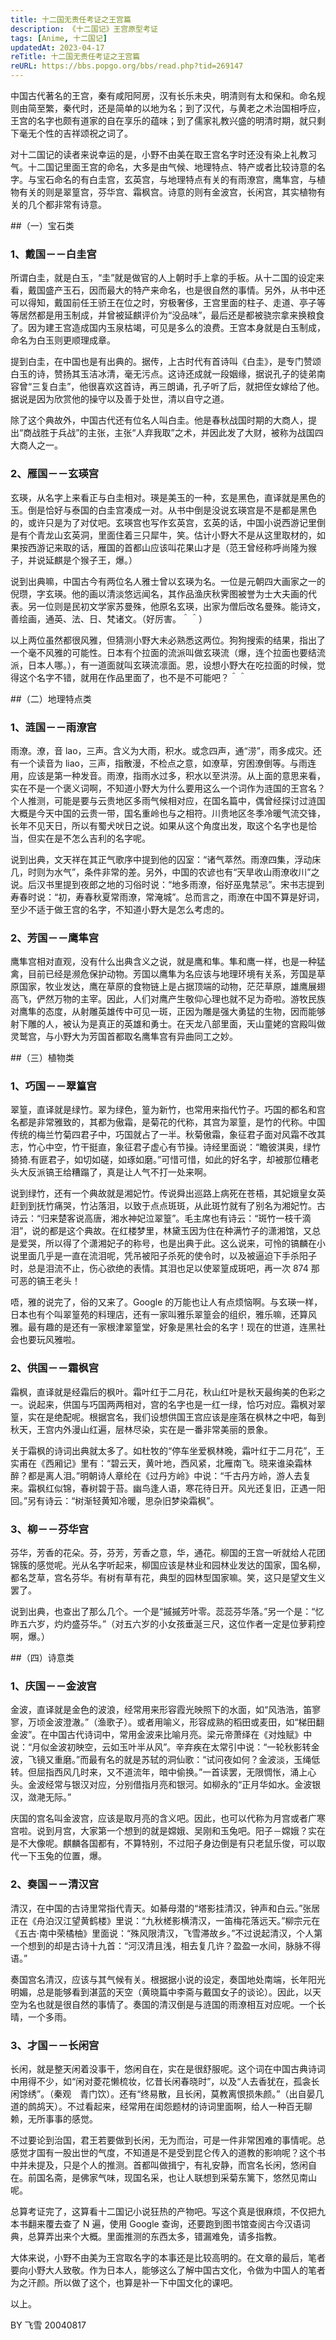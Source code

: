 ```yaml
---
title: 十二国无责任考证之王宫篇
description: 《十二国记》王宫原型考证
tags: [Anime, 十二国记]
updatedAt: 2023-04-17
reTitle: 十二国无责任考证之王宫篇
reURL: https://bbs.popgo.org/bbs/read.php?tid=269147
---
```


中国古代著名的王宫，秦有咸阳阿房，汉有长乐未央，明清则有太和保和。命名规则由简至繁，秦代时，还是简单的以地为名；到了汉代，与黄老之术治国相呼应，王宫的名字也颇有道家的自在享乐的蕴味；到了儒家礼教兴盛的明清时期，就只剩下毫无个性的吉祥颂祝之词了。

对十二国记的读者来说幸运的是，小野不由美在取王宫名字时还没有染上礼教习气。十二国记里面王宫的命名，大多是由气候、地理特点、特产或者比较诗意的名字。与宝石命名的有白圭宫，玄英宫，与地理特点有关的有雨潦宫，鹰隼宫，与植物有关的则是翠篁宫，芬华宫、霜枫宫。诗意的则有金波宫，长闲宫，其实植物有关的几个都非常有诗意。

##（一）宝石类

### 1、戴国－－白圭宫

所谓白圭，就是白玉，“圭”就是做官的人上朝时手上拿的手板。从十二国的设定来看，戴国盛产玉石，因而最大的特产来命名，也是很自然的事情。另外，从书中还可以得知，戴国前任王骄王在位之时，穷极奢侈，王宫里面的柱子、走道、亭子等等居然都是用玉制成，并曾被延麒评价为“没品味”，最后还是都被骁宗拿来换粮食了。因为建王宫造成国内玉泉枯竭，可见是多么的浪费。王宫本身就是白玉制成，命名为白玉则更顺理成章。

提到白圭，在中国也是有出典的。据传，上古时代有首诗叫《白圭》，是专门赞颂白玉的诗，赞扬其玉洁冰清，毫无污点。这诗还成就一段姻缘，据说孔子的徒弟南容曾“三复白圭”，他很喜欢这首诗，再三朗诵，孔子听了后，就把侄女嫁给了他。据说是因为欣赏他的操守以及善于处世，清以自守之道。

除了这个典故外，中国古代还有位名人叫白圭。他是春秋战国时期的大商人，提出“商战胜于兵战”的主张，主张“人弃我取”之术，并因此发了大财，被称为战国四大商人之一。

### 2、雁国－－玄瑛宫

玄瑛，从名字上来看正与白圭相对。瑛是美玉的一种，玄是黑色，直译就是黑色的玉。倒是恰好与泰国的白圭宫凑成一对。从书中倒是没说玄瑛宫是不是都是黑色的，或许只是为了对仗吧。玄瑛宫也写作玄英宫，玄英的话，中国小说西游记里倒是有个青龙山玄英洞，里面住着三只犀牛，笑。估计小野大不是从这里取材的，如果按西游记来取的话，雁国的首都山应该叫花果山才是（范王曾经称呼尚隆为猴子，并说延麒是个猴子王，爆。）

说到出典嘛，中国古今有两位名人雅士曾以玄瑛为名。一位是元朝四大画家之一的倪瓒，字玄瑛。他的画以清淡悠远闻名，其作品渔庆秋霁图被誉为士大夫画的代表。另一位则是民初文学家苏曼殊，他原名玄瑛，出家为僧后改名曼殊。能诗文，善绘画，通英、法、日、梵诸文。（好厉害。＾＾）

以上两位虽然都很风雅，但猜测小野大未必熟悉这两位。狗狗搜索的结果，指出了一个毫不风雅的可能性。日本有个拉面的流派叫做玄瑛流（爆，连个拉面也要结流派，日本人哪。），有一道面就叫玄瑛流凛面。恩，设想小野大在吃拉面的时候，觉得这个名字不错，就用在作品里面了，也不是不可能吧？＾＾

##（二）地理特点类

### 1、涟国－－雨潦宫

雨潦。潦，音 lao，三声。含义为大雨，积水。或念四声，通“涝”，雨多成灾。还有一个读音为 liao，三声，指散漫，不检点之意，如潦草，穷困潦倒等。与雨连用，应该是第一种发音。雨潦，指雨水过多，积水以至洪涝。从上面的意思来看，实在不是一个褒义词啊，不知道小野大为什么要用这么一个词作为涟国的王宫名？个人推测，可能是要与云贵地区多雨气候相对应，在国名篇中，偶曾经探讨过涟国大概是今天中国的云贵一带，国名重岭也与之相符。川贵地区冬季冷暖气流交锋，长年不见天日，所以有蜀犬吠日之说。如果从这个角度出发，取这个名字也是恰当，但实在是不怎么吉利的名字呢。

说到出典，文天祥在其正气歌序中提到他的囚室：“诸气萃然。雨潦四集，浮动床几，时则为水气”，条件非常的差。另外，中国的农谚也有“天旱收山雨潦收川”之说。后汉书里提到夜郎之地的习俗时说：“地多雨潦，俗好巫鬼禁忌”。宋书志提到寿春时说：“初，寿春秋夏常雨潦，常淹城”。总而言之，雨潦在中国不算是好词，至少不适于做王宫的名字，不知道小野大是怎么考虑的。

### 2、芳国－－鹰隼宫

鹰隼宫相对直观，没有什么出典含义之说，就是鹰和隼。隼和鹰一样，也是一种猛禽，目前已经是濒危保护动物。芳国以鹰隼为名应该与地理环境有关系，芳国是草原国家，牧业发达，鹰在草原的食物链上是占据顶端的动物，茫茫草原，雄鹰展翅高飞，俨然万物的主宰。因此，人们对鹰产生敬仰心理也就不足为奇啦。游牧民族对鹰隼的态度，从射雕英雄传中可见一斑，正因为雕是强大勇猛的生物，因而能够射下雕的人，被认为是真正的英雄和勇士。在天龙八部里面，天山童姥的宫殿叫做灵鹫宫，与小野大为芳国首都取名鹰隼宫有异曲同工之妙。

##（三）植物类

### 1、巧国－－翠篁宫

翠篁，直译就是绿竹。翠为绿色，篁为新竹，也常用来指代竹子。巧国的都名和宫名都是非常雅致的，其都为傲霜，是菊花的代称，其宫为翠篁，是竹的代称。中国传统的梅兰竹菊四君子中，巧国就占了一半。秋菊傲霜，象征君子面对风霜不改其志，竹心中空，竹干挺直，象征君子虚心有节操。诗经里面说：“瞻彼淇奥，绿竹猗猗.有匪君子，如切如磋，如琢如磨。”可惜可惜，如此的好名字，却被那位糟老头大反派镐王给糟蹋了，真是让人气不打一处来啊。

说到绿竹，还有一个典故就是湘妃竹。传说舜出巡路上病死在苍梧，其妃娥皇女英赶到到抚竹痛哭，竹沾落泪，以致于点点斑斑，从此斑竹就有了别名为湘妃竹。古诗云：“归来楚客说高唐，湘水神妃泣翠篁”。毛主席也有诗云：“斑竹一枝千滴泪”，说的都是这个典故。在红楼梦里，林黛玉因为住在种满竹子的潇湘馆，又总是爱哭，所以得了个潇湘妃子的称号，也是出典于此。这么说来，可怜的镐麟在小说里面几乎是一直在流泪呢，凭吊被阳子杀死的使令时，以及被逼迫下手杀阳子时，总是泪流不止，伤心欲绝的表情。其泪也足以使翠篁成斑吧，再一次 874 那可恶的镐王老头！

唔，雅的说完了，俗的又来了。Google 的万能也让人有点烦恼啊。与玄瑛一样，日本也有个叫翠篁苑的料理店，还有一家叫雅乐翠篁会的组织，雅乐嘛，还算风雅。最有趣的是还有一家根津翠篁堂，好象是黑社会的名字！现在的世道，连黑社会也要玩风雅啦。

### 2、供国－－霜枫宫

霜枫，直译就是经霜后的枫叶。霜叶红于二月花，秋山红叶是秋天最绚美的色彩之一。说起来，供国与巧国两两相对，宫的名字也是一红一绿，恰巧对应。霜枫对翠篁，实在是绝配呢。根据宫名，我们设想供国王宫应该是座落在枫林之中吧，每到秋天，王宫内外漫山红遍，层林尽染，实在是一番非常美丽的景象。

关于霜枫的诗词出典就太多了。如杜牧的“停车坐爱枫林晚，霜叶红于二月花”，王实甫在《西厢记》里有：“碧云天，黄叶地，西风紧，北雁南飞。晓来谁染霜林醉？都是离人泪。”明朝诗人章纶在《过丹方岭》中说：“千古丹方岭，游人去复来。霜枫红似锦，春树碧于苔。幽鸟逢人语，寒花待日开。风光还复旧，正遇一阳回。”另有诗云：“树渐轻黄知冷暖，思杂旧梦染霜枫”。

### 3、柳－－芬华宫

芬华，芳香的花朵。芬，芬芳，芳香之意，华，通花。柳国的王宫一听就给人花团锦簇的感觉呢。光从名字听起来，柳国应该是林业和园林业发达的国家，国名柳，都名芝草，宫名芬华。有树有草有花，典型的园林型国家嘛。笑，这只是望文生义罢了。

说到出典，也查出了那么几个。一个是“摵摵芳叶零。蕊蕊芬华落。”另一个是：“忆昨五六岁，灼灼盛芬华。”（对五六岁的小女孩垂涎三尺，这位作者一定是位萝莉控啊，爆。）

##（四）诗意类

### 1、庆国－－金波宫

金波，直译就是金色的波浪，经常用来形容霞光映照下的水面，如“风浩浩，笛寥寥，万顷金波澄澈。”（渔歌子）。或者用喻义，形容成熟的稻田或麦田，如“梯田翻金波”。在中国古代诗词中，常用金波来比喻月亮。梁元帝萧绎在《对烛赋》中说：“月似金波初映空，云如玉叶半从风”。辛弃疾在太常引中说：“一轮秋影转金波，飞镜又重磨。”而最有名的就是苏轼的洞仙歌：“试问夜如何？金波淡，玉绳低转。但屈指西风几时来，又不道流年，暗中偷换。”一首读罢，无限惆怅，涌上心头。金波经常与银汉对应，分别借指月亮和银河。如柳永的“正月华如水。金波银汉，潋滟无际。”

庆国的宫名叫金波宫，应该是取月亮的含义吧。因此，也可以代称为月宫或者广寒宫啦。说到月宫，大家第一个想到的就是嫦娥、吴刚和玉兔吧。阳子－嫦娥？实在是不大像呢。麒麟各国都有，不算特别，不过阳子身边倒是有只老鼠乐俊，可以取代一下玉兔的位置，爆。

### 2、奏国－－清汉宫

清汉，在中国的古诗里常指代青天。如綦母潜的“塔影挂清汉，钟声和白云。”张居正在《舟泊汉江望黄鹤楼》里说：“九秋槎影横清汉，一笛梅花落远天。”柳宗元在《五古·南中荣橘柚》里面说：“殊风限清汉，飞雪滞故乡。”不过说起清汉，个人第一个想到的却是古诗十九首：“河汉清且浅，相去复几许？盈盈一水间，脉脉不得语。”

奏国宫名清汉，应该与其气候有关。根据据小说的设定，奏国地处南端，长年阳光明媚，总是能够看到湛蓝的天空（黄晓篇中李斋与戴国女子的谈论）。因此，以天空为名也就是很自然的事情了。奏国的清汉倒是与涟国的雨潦相互对应呢。一个长晴，一个多雨。

### 3、才国－－长闲宫

长闲，就是整天闲着没事干，悠闲自在，实在是很舒服呢。这个词在中国古典诗词中用得不少，如“闲对菱花懒梳妆，忆昔长闲春晓时”，以及“人去香犹在，孤衾长闲馀绣”。（秦观　青门饮）。还有“终易散，且长闲，莫教离恨损朱颜。”（出自晏几道的鹧鸪天）。不过看起来，经常用在闺怨题材的诗词里面啊，给人一种百无聊赖，无所事事的感觉。

不过要论到治国，君王若要做到长闲，无为而治，可是一件非常困难的事情呢。总感觉才国有一股出世的气度，不知道是不是受到昆仑传入的道教的影响呢？这个书中并未提及，只是个人的推测。首都叫做揖宁，有礼安静，而宫名长闲，悠闲自在。前国名斋，是佛家气味，现国名采，也让人联想到采菊东篱下，悠然见南山呢。

总算考证完了，这算看十二国记小说狂热的产物吧。写这个真是很麻烦，不仅把九本书翻来覆去查了 N 遍，使用 Google 查询，还要跑到图书馆查阅古今汉语词典，总算弄出来个大概。里面推测的东西太多，错漏难免，请多指教。

大体来说，小野不由美为王宫取名字的本事还是比较高明的。在文章的最后，笔者要向小野大人致敬。作为日本人，能够这么了解中国古文化，令做为中国人的笔者为之汗颜。所以做了这个，也算是补一下中国文化的课吧。

以上。

BY 飞雪
20040817
